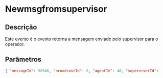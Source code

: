 # Newmsgfromsupervisor

## Descrição

Este evento é o evento retorna a mensagem enviado pelo supervisor para o operador.

## Parâmetros

```json copy
{ "messageId": 90046, "broadcastId": 0, "agentId": 48, "supervisorId": 49, "message": "Mensagem para o Operador" }
```
